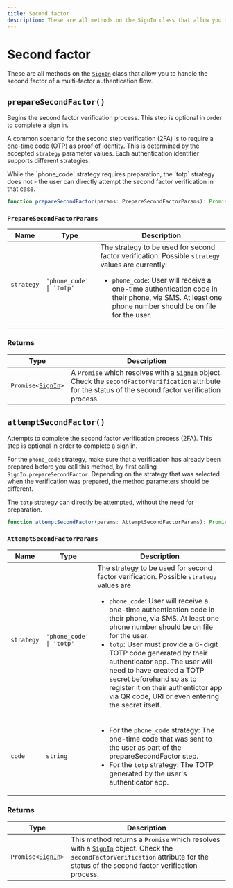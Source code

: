 ```yaml
---
title: Second factor
description: These are all methods on the SignIn class that allow you to handle the second factor of a multi-factor authentication flow.
---
```


# Second factor

These are all methods on the [`SignIn`][signin-ref] class that allow you to handle the second factor of a multi-factor authentication flow.

## `prepareSecondFactor()`

Begins the second factor verification process. This step is optional in order to complete a sign in.

A common scenario for the second step verification (2FA) is to require a one-time code (OTP) as proof of identity. This is determined by the accepted `strategy` parameter values. Each authentication identifier supports different strategies.

<Callout type="info">
  While the `phone_code` strategy requires preparation, the `totp` strategy does not - the user can directly attempt the second factor verification in that case.
</Callout>

```typescript
function prepareSecondFactor(params: PrepareSecondFactorParams): Promise<SignIn>;
```

### `PrepareSecondFactorParams`

| Name | Type | Description |
| --- | --- | --- |
| `strategy` | `'phone_code' \| 'totp'` | The strategy to be used for second factor verification. Possible `strategy` values are currently:<br /><ul><li>`phone_code`: User will receive a one-time authentication code in their phone, via SMS. At least one phone number should be on file for the user.</li></ul> |

### Returns

| Type | Description |
| --- | --- |
| <code>Promise\<[SignIn][signin-ref]\></code> | A `Promise` which resolves with a [`SignIn`][signin-ref] object. Check the `secondFactorVerification` attribute for the status of the second factor verification process. |

## `attemptSecondFactor()`

Attempts to complete the second factor verification process (2FA). This step is optional in order to complete a sign in.

For the `phone_code` strategy, make sure that a verification has already been prepared before you call this method, by first calling `SignIn.prepareSecondFactor`. Depending on the strategy that was selected when the verification was prepared, the method parameters should be different.

The `totp` strategy can directly be attempted, without the need for preparation.

```typescript
function attemptSecondFactor(params: AttemptSecondFactorParams): Promise<SignIn>;
```

### `AttemptSecondFactorParams`

| Name | Type | Description |
| --- | --- | --- |
| `strategy` | `'phone_code' \| 'totp'` | The strategy to be used for second factor verification. Possible `strategy` values are <ul><li>`phone_code`: User will receive a one-time authentication code in their phone, via SMS. At least one phone number should be on file for the user.</li><li>`totp`: User must provide a 6-digit TOTP code generated by their authenticator app. The user will need to have created a TOTP secret beforehand so as to register it on their authentictor app via QR code, URI or even entering the secret itself.</li></ul> |
| `code` | `string` | <ul><li>For the `phone_code` strategy: The one-time code that was sent to the user as part of the prepareSecondFactor step.</li><li>For the `totp` strategy: The TOTP generated by the user's authenticator app.</li></ul> |

### Returns

| Type | Description |
| --- | --- |
| <code>Promise\<[SignIn][signin-ref]\></code> | This method returns a `Promise` which resolves with a [`SignIn`][signin-ref] object. Check the `secondFactorVerification` attribute for the status of the second factor verification process. |

[signin-ref]: /docs/references/javascript/sign-in/sign-in
